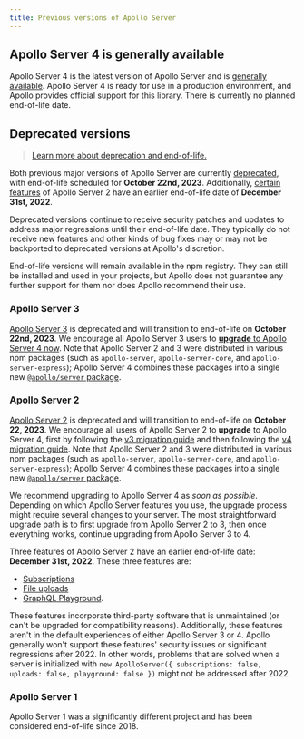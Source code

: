 ```yaml
---
title: Previous versions of Apollo Server
---
```


## Apollo Server 4 is generally available

Apollo Server 4 is the latest version of Apollo Server and is [generally available](/resources/product-launch-stages#general-availability). Apollo Server 4 is ready for use in a production environment, and Apollo provides official support for this library. There is currently no planned end-of-life date.

## Deprecated versions

> [Learn more about deprecation and end-of-life.](https://www.apollographql.com/docs/resources/product-launch-stages#stages-for-discontinuing-support)

Both previous major versions of Apollo Server are currently [deprecated](/resources/product-launch-stages#deprecated), with end-of-life scheduled for **October 22nd, 2023**. Additionally, [certain features](#apollo-server-2) of Apollo Server 2 have an earlier end-of-life date of **December 31st, 2022**.

Deprecated versions continue to receive security patches and updates to address major regressions until their end-of-life date. They typically do not receive new features and other kinds of bug fixes may or may not be backported to deprecated versions at Apollo's discretion.

End-of-life versions will remain available in the npm registry. They can still be installed and used in your projects, but Apollo does not guarantee any further support for them nor does Apollo recommend their use.

### Apollo Server 3

[Apollo Server 3](/apollo-server/v3/) is deprecated and will transition to end-of-life on **October 22nd, 2023**. We encourage all Apollo Server 3 users to [**upgrade** to Apollo Server 4 now](./migration). Note that Apollo Server 2 and 3 were distributed in various npm packages (such as `apollo-server`, `apollo-server-core`, and `apollo-server-express`); Apollo Server 4 combines these packages into a single new [`@apollo/server` package](./migration/#the-new-apolloserver-package).

### Apollo Server 2

[Apollo Server 2](/apollo-server/v2/) is deprecated and will transition to end-of-life on **October 22, 2023**. We encourage all users of Apollo Server 2 to **upgrade** to Apollo Server 4, first by following the [v3 migration guide](/apollo-server/v3/migration) and then following the [v4 migration guide](./migration). Note that Apollo Server 2 and 3 were distributed in various npm packages (such as `apollo-server`, `apollo-server-core`, and `apollo-server-express`); Apollo Server 4 combines these packages into a single new [`@apollo/server` package](./migration/#the-new-apolloserver-package).

We recommend upgrading to Apollo Server 4 as _soon as possible_. Depending on which Apollo Server features you use, the upgrade process might require several changes to your server. The most straightforward upgrade path is to first upgrade from Apollo Server 2 to 3, then once everything works, continue upgrading from Apollo Server 3 to 4.

Three features of Apollo Server 2 have an earlier end-of-life date: **December 31st, 2022**. These three features are:
* [Subscriptions](/apollo-server/v2/data/subscriptions/)
* [File uploads](/apollo-server/v2/data/file-uploads/)
* [GraphQL Playground](/apollo-server/v2/testing/graphql-playground/).

These features incorporate third-party software that is unmaintained (or can't be upgraded for compatibility reasons). Additionally, these features aren't in the default experiences of either Apollo Server 3 or 4. Apollo generally won't support these features' security issues or significant regressions after 2022. In other words, problems that are solved when a server is initialized with `new ApolloServer({ subscriptions: false, uploads: false, playground: false })` might not be addressed after 2022.


### Apollo Server 1

Apollo Server 1 was a significantly different project and has been considered end-of-life since 2018.
